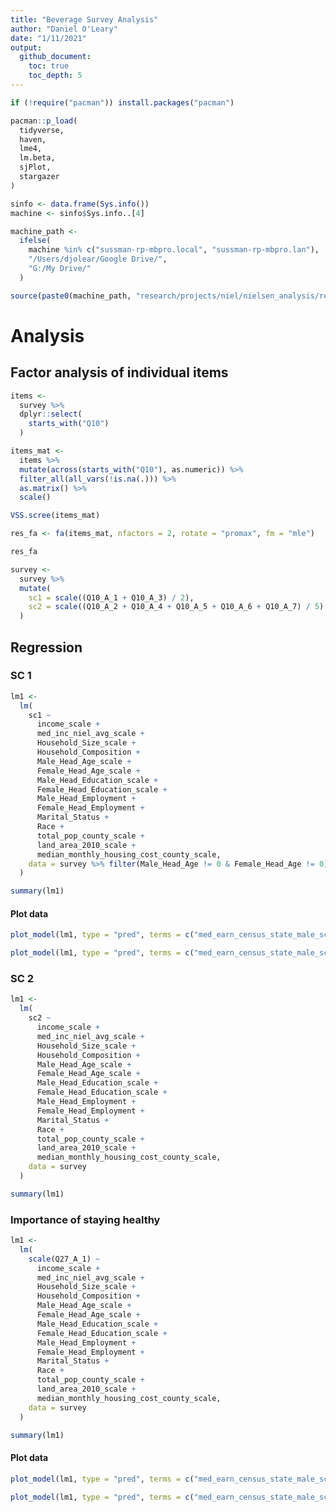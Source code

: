 ```yaml
---
title: "Beverage Survey Analysis"
author: "Daniel O'Leary"
date: "1/11/2021"
output:
  github_document:
    toc: true
    toc_depth: 5
---
```


```r
if (!require("pacman")) install.packages("pacman")

pacman::p_load(
  tidyverse, 
  haven,
  lme4,
  lm.beta,
  sjPlot,
  stargazer
)
```

```r
sinfo <- data.frame(Sys.info())
machine <- sinfo$Sys.info..[4]

machine_path <- 
  ifelse(
    machine %in% c("sussman-rp-mbpro.local", "sussman-rp-mbpro.lan"), 
    "/Users/djolear/Google Drive/", 
    "G:/My Drive/"
  )

source(paste0(machine_path, "research/projects/niel/nielsen_analysis/relative_status_analysis/beverage_survey_munge.R"))
```

# Analysis

## Factor analysis of individual items

```r
items <-
  survey %>% 
  dplyr::select(
    starts_with("Q10")
  )

items_mat <-
  items %>% 
  mutate(across(starts_with("Q10"), as.numeric)) %>% 
  filter_all(all_vars(!is.na(.))) %>% 
  as.matrix() %>% 
  scale()

VSS.scree(items_mat)

res_fa <- fa(items_mat, nfactors = 2, rotate = "promax", fm = "mle")

res_fa
```

```r
survey <-
  survey %>% 
  mutate(
    sc1 = scale((Q10_A_1 + Q10_A_3) / 2),
    sc2 = scale((Q10_A_2 + Q10_A_4 + Q10_A_5 + Q10_A_6 + Q10_A_7) / 5)
  )
```

## Regression

### SC 1

```r
lm1 <-
  lm(
    sc1 ~
      income_scale +
      med_inc_niel_avg_scale +
      Household_Size_scale +
      Household_Composition +
      Male_Head_Age_scale +
      Female_Head_Age_scale +
      Male_Head_Education_scale +
      Female_Head_Education_scale +
      Male_Head_Employment +
      Female_Head_Employment +
      Marital_Status +
      Race +
      total_pop_county_scale +
      land_area_2010_scale +
      median_monthly_housing_cost_county_scale,
    data = survey %>% filter(Male_Head_Age != 0 & Female_Head_Age != 0)
  )

summary(lm1)
```


#### Plot data

```r
plot_model(lm1, type = "pred", terms = c("med_earn_census_state_male_scale"))

plot_model(lm1, type = "pred", terms = c("med_earn_census_state_male_scale", "Male_Head_Education_scale"))
```


### SC 2

```r
lm1 <-
  lm(
    sc2 ~
      income_scale +
      med_inc_niel_avg_scale +
      Household_Size_scale +
      Household_Composition +
      Male_Head_Age_scale +
      Female_Head_Age_scale +
      Male_Head_Education_scale +
      Female_Head_Education_scale +
      Male_Head_Employment +
      Female_Head_Employment +
      Marital_Status +
      Race +
      total_pop_county_scale +
      land_area_2010_scale +
      median_monthly_housing_cost_county_scale,
    data = survey
  )

summary(lm1)
```


### Importance of staying healthy

```r
lm1 <-
  lm(
    scale(Q27_A_1) ~
      income_scale +
      med_inc_niel_avg_scale +
      Household_Size_scale +
      Household_Composition +
      Male_Head_Age_scale +
      Female_Head_Age_scale +
      Male_Head_Education_scale +
      Female_Head_Education_scale +
      Male_Head_Employment +
      Female_Head_Employment +
      Marital_Status +
      Race +
      total_pop_county_scale +
      land_area_2010_scale +
      median_monthly_housing_cost_county_scale,
    data = survey
  )

summary(lm1)
```

#### Plot data

```r
plot_model(lm1, type = "pred", terms = c("med_earn_census_state_male_scale"))

plot_model(lm1, type = "pred", terms = c("med_earn_census_state_male_scale", "Male_Head_Education_scale"))
```


